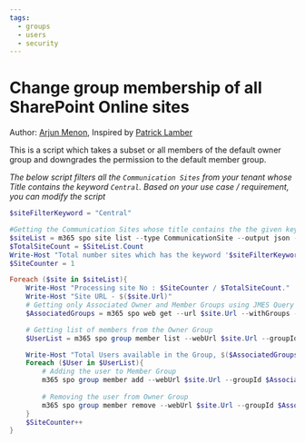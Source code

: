```yaml
---
tags:
  - groups
  - users
  - security
---
```



# Change group membership of all SharePoint Online sites

Author: [Arjun Menon](https://twitter.com/arjunumenon), Inspired by [Patrick Lamber](https://www.nubo.eu/Change-The-Group-Memberships-Of-All-SharePoint-Online-Sites/)


This is a script which takes a subset or all members of the default owner group and downgrades the permission to the default member group.

*The below script filters all the `Communication Sites` from your tenant whose Title contains the keyword `Central`. Based on your use case / requirement, you can modify the script*


<Tabs>
  <TabItem value="PowerShell">

  ```powershell
  $siteFilterKeyword = "Central"

  #Getting the Communication Sites whose title contains the the given keyword
  $siteList = m365 spo site list --type CommunicationSite --output json --query "[? contains(Title,'$siteFilterKeyword')]" | ConvertFrom-Json
  $TotalSiteCount = $SiteList.Count
  Write-Host "Total number sites which has the keyword '$siteFilterKeyword' in their title are : $TotalSiteCount"
  $SiteCounter = 1

  Foreach ($site in $siteList){
      Write-Host "Processing site No : $SiteCounter / $TotalSiteCount."
      Write-Host "Site URL - $($site.Url)"
      # Getting only Associated Owner and Member Groups using JMES Query
      $AssociatedGroups = m365 spo web get --url $site.Url --withGroups --query "{MemberGroup: AssociatedMemberGroup, OwnerGroup: AssociatedOwnerGroup}" --output json | ConvertFrom-Json

      # Getting list of members from the Owner Group
      $UserList = m365 spo group member list --webUrl $site.Url --groupId $AssociatedGroups.OwnerGroup.Id --query "value" --output json | ConvertFrom-Json

      Write-Host "Total Users available in the Group, $($AssociatedGroups.OwnerGroup.Title) : "$UserList.Count
      Foreach ($User in $UserList){
          # Adding the user to Member Group
          m365 spo group member add --webUrl $site.Url --groupId $AssociatedGroups.MemberGroup.Id --userName "$($User.UserPrincipalName)"
          
          # Removing the user from Owner Group
          m365 spo group member remove --webUrl $site.Url --groupId $AssociatedGroups.OwnerGroup.Id --userName "$($User.UserPrincipalName)" --force
      }
      $SiteCounter++
  }
  ```

  </TabItem>
</Tabs>

